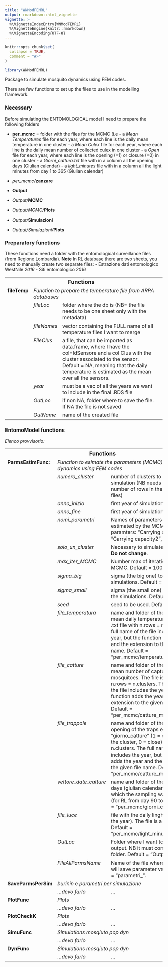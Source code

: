 ```yaml
---
title: "WNModFEMRL"
output: rmarkdown::html_vignette
vignette: >
  %\VignetteIndexEntry{WNModFEMRL}
  %\VignetteEngine{knitr::rmarkdown}
  %\VignetteEncoding{UTF-8}
---
```


```r
knitr::opts_chunk$set(
  collapse = TRUE,
  comment = "#>"
)
```

```r
library(WNModFEMRL)
```

Package to simulate mosquito dynamics using FEM codes. 

There are few functions to set up the files to use in the modelling framework.

### Necessary
Before simulating the ENTOMOLOGICAL model I need to prepare the following folders

* **per_mcmc** = folder with the files for the MCMC (i.e - a *Mean Temperatures* file for each year, where each line is the daily mean temperature in one cluster - a *Mean Culex* file for each year, where each line is the daily mean number of collected culex in one cluster - a *Open* file for each year, where each line is the opening (=1) or closure (=0) in one cluster - a *Giorni_cattura.txt* file with in a column all the opening days (Giulian calendar) - a *light_minutes* file with in a column all the light minutes from day 1 to 365 (Giulian calendar)

* *per_mcmc/***zanzare**
* **Output**
* *Output/***MCMC**
* *Output/MCMC/***Plots**
* *Output/***Simulazioni**
* *Output/Simulazioni/***Plots**


### Preparatory functions
These functions need a folder with the entomological surveillance files (from Regione Lombardia). 
**Note** In RL database there are two sheets, you need to manually create two separate files: 
- Estrazione dati entomologico WestNile *2016*
- Siti entomologico *2016*

<table>
<tr  style="background-color: transparent">
<th colspan = "3"; style= "font-size:110%"> Functions </th>
<td> </td>
</tr>
<tr style="vertical-align: top; class:noBorder" >
<td> **fileTemp** </td>
<td colspan = "2"> *Function to prepare the temperature file from ARPA databases* </td>
</tr>
<tr style="vertical-align: top; class:noBorder" >
<td> </td>
<td> *fileLoc* </td>
  <td> folder where the db is (NB= the file needs to be one sheet only with the metadata) </td>
</tr>
<tr style="vertical-align: top; class:noBorder" >
<td> </td>
<td> *fileNames* </td>
  <td> vector containing the FULL name of all temperature files I want to merge </td>
</tr>
<tr style="vertical-align: top; class:noBorder" >
<td> </td>
<td> *FileClus* </td>
  <td> a file, that can be imported as data.frame, where I have the col=IdSensore and
  a col Clus with the cluster associated to the sensor. Default = NA, meaning that the daily temperature is estimated as the mean over all the sensors.</td>
</tr>
<tr style="vertical-align: top; class:noBorder" >
<td> </td>
<td> *year* </td>
  <td> must be a vec of all the years we want to include in the final .RDS file </td>
</tr>
<tr style="vertical-align: top; class:noBorder" >
<td> </td>
<td> *OutLoc* </td>
  <td> if non NA, folder where to save the file. If NA the file is not saved </td>
</tr>
<tr style="vertical-align: top; class:noBorder" >
<td> </td>
<td> *OutName* </td>
  <td> name of the created file </td>
</tr>

</table>




### EntomoModel functions

*Elenco provvisorio:*


<table>
<tr  style="background-color: transparent">
<th colspan = "3"; style= "font-size:110%"> Functions </th>
<td> </td>
</tr>
<tr style="vertical-align: top; class:noBorder" >
<td> **ParmsEstimFunc:** </td>
<td colspan = "2"> *Function to esimate the parameters (MCMC) for mosquito dynamics using FEM codes* </td>
</tr>

<tr style="vertical-align: top; class:noBorder" >
<td> </td>
<td> *numero_cluster* </td>
  <td> number of clusters to use for the simulation (NB needs to be the number of rows in the to_mcmc files) </td>
</tr>

<tr style="vertical-align: top; class:noBorder" >
<td> </td>
<td> *anno_inizio* </td>
  <td> first year of simulations </td>
  </tr>

<tr style="vertical-align: top; class:noBorder" >
<td> </td>
<td> *anno_fine* </td>
  <td> first year of simulations </td>
  </tr>

<tr style="vertical-align: top; class:noBorder" >
<td> </td>
<td> *nomi_parametri* </td>
  <td> Names of parameters that are estimated by the MCMC. Default paramters: "Carrying capacity1",  "Carrying capacity2", "Initial adults" </td>
  </tr>

<tr style="vertical-align: top; class:noBorder" >
<td> </td>
<td> *solo_un_cluster* </td>
  <td> Necessary to simulate. Default = 1: **Do not change**. </td>
  </tr>

<tr style="vertical-align: top; class:noBorder" >
<td> </td>
<td> *max_iter_MCMC* </td>
  <td> Number max of iterations of the MCMC. Default = 1000 </td>
  </tr>

<tr style="vertical-align: top; class:noBorder" >
<td> </td>
<td> *sigma_big* </td>
  <td> sigma (the big one) to be used in the simulations. Default = 5. </td>
  </tr>

<tr style="vertical-align: top; class:noBorder" >
<td> </td>
<td> *sigma_small* </td>
  <td> sigma (the small one) to be used in the simulations. Default = 0.01. </td>
  </tr>

<tr style="vertical-align: top; class:noBorder" >
<td> </td>
<td> *seed* </td>
  <td> seed to be used. Default = 0. </td>
  </tr>
  
  <tr style="vertical-align: top; class:noBorder" >
<td> </td>
<td> *file_temperatura* </td>
  <td> name and folder of the file with mean daily temperature. The file is a .txt file with n.rows = n.clusters. The full name of the file includes the year, but the function adds the year and the extension to the given file name. Default = "per_mcmc/temperatura_media_".  </td>
  </tr>

  <tr style="vertical-align: top; class:noBorder" >
<td> </td>
<td> *file_catture* </td>
  <td> name and folder of the file with the mean number of captured mosquitoes. The file is a .txt file with n.rows = n.clusters. The full name of the file includes the year, but the function adds the year and the extension to the given file name. Default = "per_mcmc/catture_medie_cluster_".  </td>
  </tr>

  <tr style="vertical-align: top; class:noBorder" >
<td> </td>
<td> *file_trappole* </td>
  <td> name and folder of the file with the opening of the traps each "giorno_catture" (1 = open trap in the cluster, 0 = close). n.rows = n.clusters. The full name of the file includes the year, but the function adds the year and the extension to the given file name. Default = "per_mcmc/catture_medie_cluster_".  </td>
  </tr>

<tr style="vertical-align: top; class:noBorder" >
<td> </td>
<td> *vettore_date_catture* </td>
  <td> name and folder of the file with the days (giulian calendar number) in which the sampling was performed (for RL from day 90 to 300. Default = "per_mcmc/giorni_cattura.txt".  </td>
  </tr>

<tr style="vertical-align: top; class:noBorder" >
<td> </td>
<td> *file_luce* </td>
  <td> file with the daily linght minutes (all the year). The file is a .txt file. Default = "per_mcmc/light_minutes.txt".  </td>
  </tr>

<tr style="vertical-align: top; class:noBorder" >
<td> </td>
<td> *OutLoc* </td>
  <td> Folder where I want to save the output. NB it must contain a Plots folder. Default = "Output/MCMC".  </td>
  </tr>

<tr style="vertical-align: top; class:noBorder" >
<td> </td>
<td> *FileAllParmsName* </td>
  <td> Name of the file where the MCMC will save parameter values. Default = "parametri_".  </td>
  </tr>

<tr style="vertical-align: top; class:noBorder" >
<td> **SaveParmsPerSim** </td>
<td colspan = "2"> *burinin e parametri per simulazione* </td>
</tr>

<tr style="vertical-align: top; class:noBorder" >
<td> </td>
<td> *...devo farlo* </td>
  <td> ... </td>
</tr>
<tr style="vertical-align: top; class:noBorder" >
<td> **PlotFunc** </td>
<td colspan = "2"> *Plots* </td>
</tr>
<tr style="vertical-align: top; class:noBorder" >
<td> </td>
<td> *...devo farlo* </td>
  <td> ... </td>
</tr>

<tr style="vertical-align: top; class:noBorder" >
<td> **PlotCheckK** </td>
<td colspan = "2"> *Plots* </td>
</tr>
<tr style="vertical-align: top; class:noBorder" >
<td> </td>
<td> *...devo farlo* </td>
  <td> ... </td>
</tr>

<tr style="vertical-align: top; class:noBorder" >
<td> **SimuFunc** </td>
<td colspan = "2"> *Simulations mosqiuto pop dyn* </td>
</tr>
<tr style="vertical-align: top; class:noBorder" >
<td> </td>
<td> *...devo farlo* </td>
  <td> ... </td>
</tr>

<tr style="vertical-align: top; class:noBorder" >
<td> **DynFunc** </td>
<td colspan = "2"> *Simulations mosqiuto pop dyn* </td>
</tr>
<tr style="vertical-align: top; class:noBorder" >
<td> </td>
<td> *...devo farlo* </td>
  <td> ... </td>
</tr>

</table>


